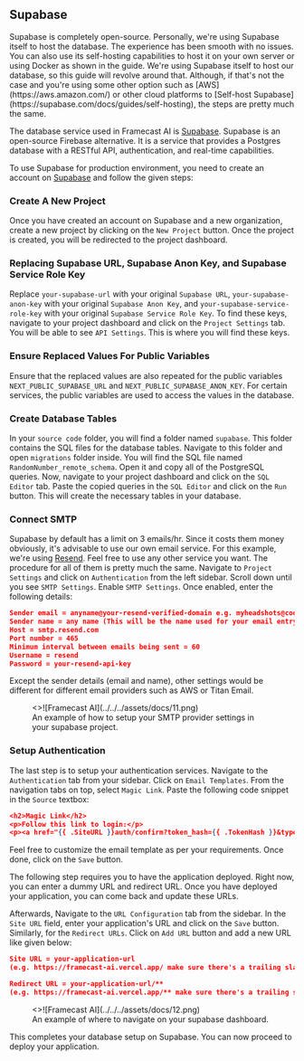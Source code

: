 ## Supabase


<Callout type="info">
  Supabase is completely open-source. Personally, we're using Supabase itself to
  host the database. The experience has been smooth with no issues. You can also
  use its self-hosting capabilities to host it on your own server or using
  Docker as shown in the guide.
</Callout>

<Callout type="warning">
  We're using Supabase itself to host our database, so this guide will revolve
  around that. Although, if that's not the case and you're using some other
  option such as [AWS](https://aws.amazon.com/) or other cloud platforms to
  [Self-host Supabase](https://supabase.com/docs/guides/self-hosting), the steps
  are pretty much the same.
</Callout>

The database service used in Framecast AI is [Supabase](https://supabase.com/). Supabase is an open-source Firebase alternative. It is a
service that provides a Postgres database with a RESTful API, authentication, and real-time capabilities.

To use Supabase for production environment, you need to create an account on [Supabase](https://supabase.com/) and
follow the given steps:

 
<Steps>

### Create A New Project

Once you have created an account on Supabase and a new organization, create a new project by clicking on the
`New Project` button. Once the project is created, you will be redirected to the project dashboard.

### Replacing Supabase URL, Supabase Anon Key, and Supabase Service Role Key

Replace `your-supabase-url` with your original `Supabase URL`, `your-supabase-anon-key` with your original
`Supabase Anon Key`, and `your-supabase-service-role-key` with your original `Supabase Service Role Key`. To find
these keys, navigate to your project dashboard and click on the `Project Settings` tab. You will be able to see
`API Settings`. This is where you will find these keys.

### Ensure Replaced Values For Public Variables

Ensure that the replaced values are also repeated for the public variables `NEXT_PUBLIC_SUPABASE_URL` and
`NEXT_PUBLIC_SUPABASE_ANON_KEY`. For certain services, the public variables are used to access the values in the
database.

### Create Database Tables

In your `source code` folder, you will find a folder named `supabase`. This folder contains the SQL files for the
database tables. Navigate to this folder and open `migrations` folder inside. You will find the SQL file named
`RandomNumber_remote_schema`. Open it and copy all of the PostgreSQL queries. Now, navigate to your project dashboard
and click on the `SQL Editor` tab. Paste the copied queries in the `SQL Editor` and click on the `Run` button.
This will create the necessary tables in your database.

### Connect SMTP

Supabase by default has a limit on 3 emails/hr. Since it costs them money obviously, it's advisable to use our own
email service. For this example, we're using [Resend](https://resend.com). Feel free to use any other service you want.
The procedure for all of them is pretty much the same. Navigate to `Project Settings` and click on `Authentication`
from the left sidebar. Scroll down until you see `SMTP Settings`. Enable `SMTP Settings`. Once enabled, enter the
following details:

```json filename="SMTP Provider Settings" copy
Sender email = anyname@your-resend-verified-domain e.g. myheadshots@codewithme.com
Sender name = any name (This will be the name used for your email entry as the sender's name)
Host = smtp.resend.com
Port number = 465
Minimum interval between emails being sent = 60
Username = resend
Password = your-resend-api-key
```

<Callout type="info">
  Except the sender details (email and name), other settings would be different
  for different email providers such as AWS or Titan Email.
</Callout>

<figure>
  <>![Framecast AI](../../../assets/docs/11.png)</>
  <figcaption>
    An example of how to setup your SMTP provider settings in your supabase
    project.
  </figcaption>
</figure>

### Setup Authentication

The last step is to setup your authentication services. Navigate to the `Authentication` tab from your sidebar. Click
on `Email Templates`. From the navigation tabs on top, select `Magic Link`. Paste the following code snippet in the
`Source` textbox:

```json filename="Source" copy
<h2>Magic Link</h2>
<p>Follow this link to login:</p>
<p><a href="{{ .SiteURL }}auth/confirm?token_hash={{ .TokenHash }}&type=email">Log In</a></p>
```

Feel free to customize the email template as per your requirements. Once done, click on the `Save` button.

<Callout type="warning">
  The following step requires you to have the application deployed. Right now,
  you can enter a dummy URL and redirect URL. Once you have deployed your
  application, you can come back and update these URLs.
</Callout>

Afterwards, Navigate to the `URL Configuration` tab from the sidebar. In the `Site URL` field, enter your
application's URL and click on the `Save` button. Similarly, for the `Redirect URLs`. Click on `Add URL` button
and add a new URL like given below:

```json filename="Redirect URLs" copy
Site URL = your-application-url
(e.g. https://framecast-ai.vercel.app/ make sure there's a trailing slash)

Redirect URL = your-application-url/**
(e.g. https://framecast-ai.vercel.app/** make sure there's a trailing slash with two asterisks)
```

<figure>
  <>![Framecast AI](../../../assets/docs/12.png)</>
  <figcaption>
    An example of where to navigate on your supabase dashboard.
  </figcaption>
</figure>

This completes your database setup on Supabase. You can now proceed to deploy your application.

</Steps>
